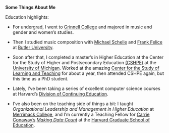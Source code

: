 

**Some Things About Me**

Education highlights:

- For undergrad, I went to [Grinnell College](https://www.grinnell.edu/) and majored in music and gender and women's studies. 

- Then I studied music composition with [Michael Schelle](https://www.schellemusic.com/1.html) and [Frank Felice](https://www.frank-felice.com/) at [Butler University](https://www.butler.edu/). 

- Soon after that, I completed a master's in Higher Education at the Center for the Study of Higher and Postsecondary Education [(CSHPE)](https://marsal.umich.edu/academics-admissions/cshpe) at the [University of Michigan](https://umich.edu/). Worked at the amazing [Center for the Study of Learning and Teaching](https://crlt.umich.edu/) for about a year, then attended CSHPE again, but this time as a PhD student.

- Lately, I've been taking a series of excellent computer science courses at Harvard's [Division of Continuing Education](https://dce.harvard.edu/). 

- I've also been on the teaching side of things a bit: I taught *Organizational Leadership and Management in Higher Education* at [Merrimack College](https://www.merrimack.edu/), and I'm currently a Teaching Fellow for [Carrie Conaway's](https://www.gse.harvard.edu/directory/faculty/carrie-conaway) [*Making Data Count*](https://beta.my.harvard.edu/course/EDUS057/2025-Spring/01) at the [Harvard Graduate School of Education](https://www.gse.harvard.edu/).
